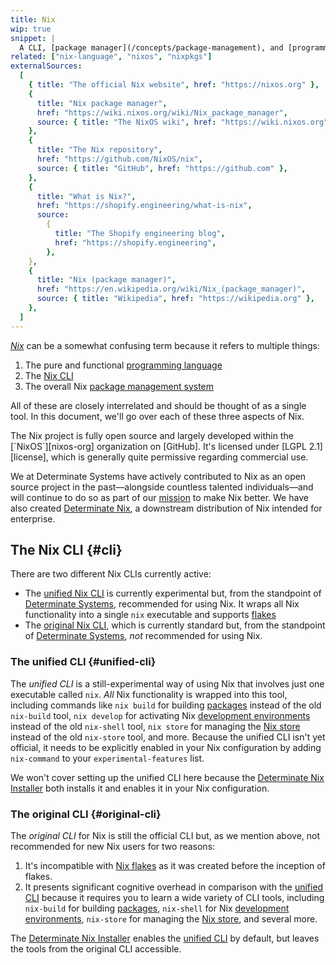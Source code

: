```yaml
---
title: Nix
wip: true
snippet: |
  A CLI, [package manager](/concepts/package-management), and [programming language](/concepts/nix-language)
related: ["nix-language", "nixos", "nixpkgs"]
externalSources:
  [
    { title: "The official Nix website", href: "https://nixos.org" },
    {
      title: "Nix package manager",
      href: "https://wiki.nixos.org/wiki/Nix_package_manager",
      source: { title: "The NixOS wiki", href: "https://wiki.nixos.org" },
    },
    {
      title: "The Nix repository",
      href: "https://github.com/NixOS/nix",
      source: { title: "GitHub", href: "https://github.com" },
    },
    {
      title: "What is Nix?",
      href: "https://shopify.engineering/what-is-nix",
      source:
        {
          title: "The Shopify engineering blog",
          href: "https://shopify.engineering",
        },
    },
    {
      title: "Nix (package manager)",
      href: "https://en.wikipedia.org/wiki/Nix_(package_manager)",
      source: { title: "Wikipedia", href: "https://wikipedia.org" },
    },
  ]
---
```


[*Nix*][nix] can be a somewhat confusing term because it refers to multiple things:

1. The pure and functional [programming language][lang]
2. The [Nix CLI](#cli)
3. The overall Nix [package management system][package-management]

All of these are closely interrelated and should be thought of as a single tool.
In this document, we'll go over each of these three aspects of Nix.

<Admonition info open title="Nix and open source" id="nix-oss" client:load>
The Nix project is fully open source and largely developed within the [`NixOS`][nixos-org] organization on [GitHub].
It's licensed under [LGPL 2.1][license], which is generally quite permissive regarding commercial use.

We at Determinate Systems have actively contributed to Nix as an open source project in the past&mdash;alongside countless talented individuals&mdash;and will continue to do so as part of our [mission] to make Nix better.
We have also created [Determinate Nix][det-nix], a downstream distribution of Nix intended for enterprise.
</Admonition>

## The Nix CLI \{#cli}

There are two different Nix CLIs currently active:

- The [unified Nix CLI](#unified-cli) is currently experimental but, from the standpoint of [Determinate Systems][ds], recommended for using Nix.
  It wraps all Nix functionality into a single `nix` executable and supports [flakes]
- The [original Nix CLI](#original-cli), which is currently standard but, from the standpoint of [Determinate Systems][ds], _not_ recommended for using Nix.

### The unified CLI \{#unified-cli}

The _unified CLI_ is a still-experimental way of using Nix that involves just one executable called `nix`.
_All_ Nix functionality is wrapped into this tool, including commands like `nix build` for building [packages] instead of the old `nix-build` tool, `nix develop` for activating Nix [development environments][env] instead of the old `nix-shell` tool, `nix store` for managing the [Nix store][store] instead of the old `nix-store` tool, and more.
Because the unified CLI isn't yet official, it needs to be explicitly enabled in your Nix configuration by adding `nix-command` to your `experimental-features` list.

We won't cover setting up the unified CLI here because the [Determinate Nix Installer][install] both installs it and enables it in your Nix configuration.

### The original CLI \{#original-cli}

The _original CLI_ for Nix is still the official CLI but, as we mention above, not recommended for new Nix users for two reasons:

1. It's incompatible with [Nix flakes][flakes] as it was created before the inception of flakes.
1. It presents significant cognitive overhead in comparison with the [unified CLI](#unified-cli) because it requires you to learn a wide variety of CLI tools, including `nix-build` for building [packages], `nix-shell` for Nix [development environments][env], `nix-store` for managing the [Nix store][store], and several more.

The [Determinate Nix Installer][install] enables the [unified CLI](#unified-cli) by default, but leaves the tools from the original CLI accessible.

[det-nix]: https://docs.determinate.systems/determinate-nix
[ds]: https://determinate.systems
[env]: /concepts/dev-env
[flakes]: /concepts/flakes
[github]: https://github.com
[install]: /concepts/nix-installer
[lang]: /concepts/nix-language
[license]: https://github.com/nixOS/nix?tab=LGPL-2.1-1-ov-file
[mission]: https://determinate.systems/posts/we-want-to-make-nix-better
[nix]: https://nixos.org
[nixos-org]: https://github.com/NixOS
[packages]: /concepts/packages
[package-management]: /concepts/package-management
[store]: /concepts/nix-store
